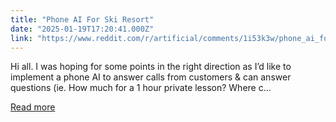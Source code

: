 ```yaml
---
title: "Phone AI For Ski Resort"
date: "2025-01-19T17:20:41.000Z"
link: "https://www.reddit.com/r/artificial/comments/1i53k3w/phone_ai_for_ski_resort/"
---
```


Hi all. I was hoping for some points in the right direction as I’d like to implement a phone AI to answer calls from customers & can answer questions (ie. How much for a 1 hour private lesson? Where c...

[Read more](https://www.reddit.com/r/artificial/comments/1i53k3w/phone_ai_for_ski_resort/)
